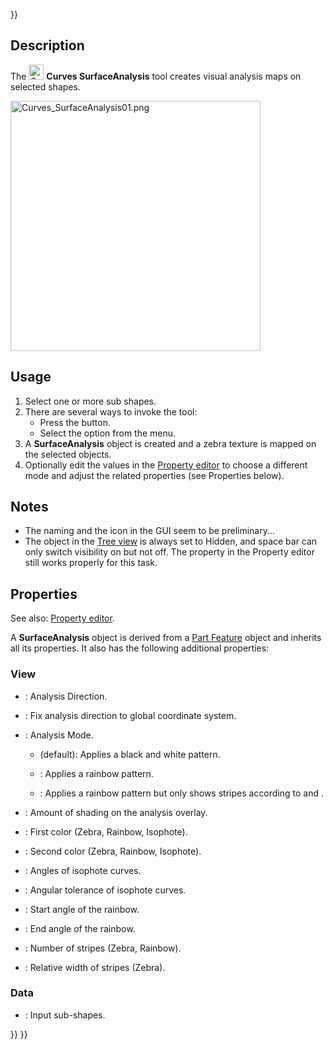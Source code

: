 <languages/>
{{UnfinishedDocu{{#translation:}}}}
<translate>

<!--T:1-->
{{Docnav
|[[Curves_RotationSweep|RotationSweep]]
|[[Curves_DraftAnalysis|DraftAnalysis]]
|[[Curves_Workbench|Curves]]
|IconL=Curves_RotationSweep.svg
|IconR=Curves_DraftAnalysis.svg
|IconC=Curves_workbench_icon.svg
}}

<!--T:2-->
{{GuiCommand
|Name=Curves SurfaceAnalysis
|MenuLocation=Surfaces → Title
|Workbenches=[[Curves_Workbench|Curves]]
}}

==Description== <!--T:3-->

<!--T:4-->
The [[Image:Curves_SurfaceAnalysis.svg|24px]] '''Curves SurfaceAnalysis''' tool creates visual analysis maps on selected shapes.

</translate>
[[Image:Curves_SurfaceAnalysis01.png|400px]]
<translate>

<!--T:5-->
{{Caption|Different analysis modes applied to a sphere. Left to right: none, Zebra, Rainbow, Isophote}}

==Usage== <!--T:6-->

<!--T:7-->
# Select one or more sub shapes.
# There are several ways to invoke the tool:
#* Press the {{Button|[[Image:Curves_ZebraTool.svg|16px]] [[Curves_SurfaceAnalysis|Title]]}} button.
#* Select the {{MenuCommand|Surfaces → [[Image:Curves_ZebraTool.svg|16px]] Title}} option from the menu.
# A '''SurfaceAnalysis''' object is created and a zebra texture is mapped on the selected objects.
# Optionally edit the values in the [[Property_editor|Property editor]] to choose a different mode and adjust the related properties (see Properties below).

==Notes== <!--T:8-->

<!--T:9-->
* The naming and the icon in the GUI seem to be preliminary...
* The object in the [[Tree_view|Tree view]] is always set to Hidden, and space bar can only switch visibility on but not off. The {{PropertyData|Visibility}} property in the Property editor still works properly for this task.


==Properties== <!--T:10-->

<!--T:11-->
See also: [[Property_editor|Property editor]].

<!--T:12-->
A '''SurfaceAnalysis''' object is derived from a [[Part_Feature|Part Feature]] object and inherits all its properties. It also has the following additional properties:

===View=== <!--T:13-->

<!--T:14-->
{{TitleProperty|AnalysisMode}}

<!--T:15-->
* {{PropertyView|Direction|Vector}}: Analysis Direction.
* {{PropertyView|Fixed|Bool}}: Fix analysis direction to global coordinate system.
* {{PropertyView|Mode|Enumeration}}: Analysis Mode.
** {{Value|Zebra}} (default): Applies a black and white pattern.
** {{Value|Rainbow}}: Applies a rainbow pattern.
** {{Value|Isophote}}: Applies a rainbow pattern but only shows stripes according to {{PropertyView|IsoAngles}} and {{PropertyView|IsoTolerance}}.
* {{PropertyView|Shading|FloatConstraint}}: Amount of shading on the analysis overlay.

<!--T:16-->
{{TitleProperty|AnalysisOptions}}

<!--T:17-->
* {{PropertyView|Color1|Color}}: First color (Zebra, Rainbow, Isophote).
* {{PropertyView|Color2|Color}}: Second color (Zebra, Rainbow, Isophote).
* {{PropertyView|IsoAngles|FloatList}}: Angles of isophote curves.
* {{PropertyView|IsoTolerance|Float}}: Angular tolerance of isophote curves.
* {{PropertyView|RainbowAngle1|FloatConstraint}}: Start angle of the rainbow.
* {{PropertyView|RainbowAngle2|FloatConstraint}}: End angle of the rainbow.
* {{PropertyView|StripesNumber|Integer}}: Number of stripes (Zebra, Rainbow).
* {{PropertyView|StripesRatio|FloatConstraint}}: Relative width of stripes (Zebra).

===Data=== <!--T:18-->

<!--T:19-->
{{TitleProperty|Group}}

<!--T:20-->
* {{PropertyData|Sources|LinkList|Dynamic}}: Input sub-shapes.



<!--T:21-->
{{Docnav
|[[Curves_RotationSweep|RotationSweep]]
|[[Curves_DraftAnalysis|DraftAnalysis]]
|[[Curves_Workbench|Curves]]
|IconL=Curves_RotationSweep.svg
|IconR=Curves_DraftAnalysis.svg
|IconC=Curves_workbench_icon.svg
}}

</translate>
{{Curves Tools navi{{#translation:}}}}
{{Userdocnavi{{#translation:}}}}